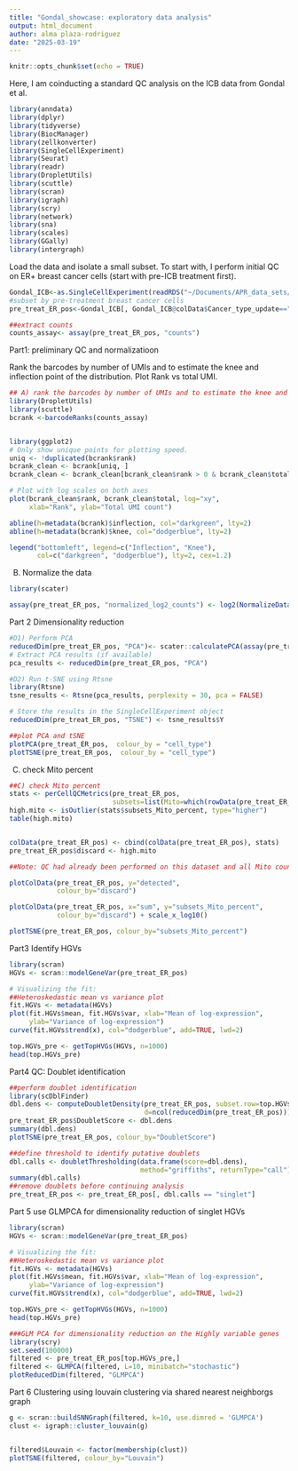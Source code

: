 ```yaml
---
title: "Gondal_showcase: exploratory data analysis"
output: html_document
author: alma plaza-rodriguez
date: "2025-03-19"
---
```


```r
knitr::opts_chunk$set(echo = TRUE)
```

Here, I am coinducting a standard QC analysis on the ICB data from Gondal et al.
```r
library(anndata)
library(dplyr)
library(tidyverse)
library(BiocManager)
library(zellkonverter)
library(SingleCellExperiment)
library(Seurat)
library(readr)
library(DropletUtils)
library(scuttle)
library(scran)
library(igraph)
library(scry)
library(network)
library(sna)
library(scales)
library(GGally)
library(intergraph)
```
Load the data and isolate a small subset. To start with, I perform initial QC on ER+ breast cancer cells (start with pre-ICB treatment first).
```r

Gondal_ICB<-as.SingleCellExperiment(readRDS("~/Documents/APR_data_sets/Gondal_et_al_ICB_scRNASeq/Gondal.rds"))
#subset by pre-treatment breast cancer cells 
pre_treat_ER_pos<-Gondal_ICB[, Gondal_ICB@colData$Cancer_type_update=="ER+" & Gondal_ICB@colData$pre_post=="Pre" & Gondal_ICB@colData$tissue=="breast" & Gondal_ICB@colData$cell_type=="malignant cell"  ]

##extract counts
counts_assay<- assay(pre_treat_ER_pos, "counts")

```
Part1: preliminary QC and normalizatioon

Rank the barcodes by number of UMIs and to estimate the knee and inflection point of the distribution. Plot Rank vs total UMI.
```r
## A) rank the barcodes by number of UMIs and to estimate the knee and inflection point of the distribution
library(DropletUtils)
library(scuttle)
bcrank <-barcodeRanks(counts_assay)


library(ggplot2)
# Only show unique points for plotting speed.
uniq <- !duplicated(bcrank$rank)
bcrank_clean <- bcrank[uniq, ]
bcrank_clean <- bcrank_clean[bcrank_clean$rank > 0 & bcrank_clean$total > 0, ]

# Plot with log scales on both axes
plot(bcrank_clean$rank, bcrank_clean$total, log="xy",
     xlab="Rank", ylab="Total UMI count")

abline(h=metadata(bcrank)$inflection, col="darkgreen", lty=2)
abline(h=metadata(bcrank)$knee, col="dodgerblue", lty=2)

legend("bottomleft", legend=c("Inflection", "Knee"), 
       col=c("darkgreen", "dodgerblue"), lty=2, cex=1.2)
```
B) Normalize the data
```r
library(scater)

assay(pre_treat_ER_pos, "normalized_log2_counts") <- log2(NormalizeData(assay(pre_treat_ER_pos, "counts"), normalization.method="RC")+1)
```
Part 2 Dimensionality reduction

```r

#D1) Perform PCA
reducedDim(pre_treat_ER_pos, "PCA")<- scater::calculatePCA(assay(pre_treat_ER_pos, "normalized_log2_counts"))
# Extract PCA results (if available)
pca_results <- reducedDim(pre_treat_ER_pos, "PCA")

#D2) Run t-SNE using Rtsne
library(Rtsne)
tsne_results <- Rtsne(pca_results, perplexity = 30, pca = FALSE)

# Store the results in the SingleCellExperiment object
reducedDim(pre_treat_ER_pos, "TSNE") <- tsne_results$Y

##plot PCA and tSNE
plotPCA(pre_treat_ER_pos,  colour_by = "cell_type")
plotTSNE(pre_treat_ER_pos,  colour_by = "cell_type")

```
C) check Mito percent
```r
##C) check Mito percent
stats <- perCellQCMetrics(pre_treat_ER_pos,
                          subsets=list(Mito=which(rowData(pre_treat_ER_pos)$location=="MT")))
high.mito <- isOutlier(stats$subsets_Mito_percent, type="higher")
table(high.mito)


colData(pre_treat_ER_pos) <- cbind(colData(pre_treat_ER_pos), stats)
pre_treat_ER_pos$discard <- high.mito

##Note: QC had already been performed on this dataset and all Mito counts were already discarded

plotColData(pre_treat_ER_pos, y="detected",
            colour_by="discard")

plotColData(pre_treat_ER_pos, x="sum", y="subsets_Mito_percent",
            colour_by="discard") + scale_x_log10()

plotTSNE(pre_treat_ER_pos, colour_by="subsets_Mito_percent")

```
Part3 Identify HGVs 
```r
library(scran)
HGVs <- scran::modelGeneVar(pre_treat_ER_pos)

# Visualizing the fit:
##Heteroskedastic mean vs variance plot
fit.HGVs <- metadata(HGVs)
plot(fit.HGVs$mean, fit.HGVs$var, xlab="Mean of log-expression",
     ylab="Variance of log-expression")
curve(fit.HGVs$trend(x), col="dodgerblue", add=TRUE, lwd=2)

top.HGVs_pre <- getTopHVGs(HGVs, n=1000)
head(top.HGVs_pre)
```
Part4 QC: Doublet identification
```r
##perform doublet identification
library(scDblFinder)
dbl.dens <- computeDoubletDensity(pre_treat_ER_pos, subset.row=top.HGVs_pre, 
                                  d=ncol(reducedDim(pre_treat_ER_pos)))
pre_treat_ER_pos$DoubletScore <- dbl.dens
summary(dbl.dens)
plotTSNE(pre_treat_ER_pos, colour_by="DoubletScore")

##define threshold to identify putative doublets
dbl.calls <- doubletThresholding(data.frame(score=dbl.dens),
                                 method="griffiths", returnType="call")
summary(dbl.calls)
##remove doublets before continuing analysis
pre_treat_ER_pos <- pre_treat_ER_pos[, dbl.calls == "singlet"]
```
Part 5 use GLMPCA for dimensionality reduction of singlet HGVs
```r
library(scran)
HGVs <- scran::modelGeneVar(pre_treat_ER_pos)

# Visualizing the fit:
##Heteroskedastic mean vs variance plot
fit.HGVs <- metadata(HGVs)
plot(fit.HGVs$mean, fit.HGVs$var, xlab="Mean of log-expression",
     ylab="Variance of log-expression")
curve(fit.HGVs$trend(x), col="dodgerblue", add=TRUE, lwd=2)

top.HGVs_pre <- getTopHVGs(HGVs, n=1000)
head(top.HGVs_pre)

###GLM PCA for dimensionality reduction on the Highly variable genes
library(scry)
set.seed(100000)
filtered <- pre_treat_ER_pos[top.HGVs_pre,]
filtered <- GLMPCA(filtered, L=10, minibatch="stochastic")
plotReducedDim(filtered, "GLMPCA")
```

Part 6 Clustering using louvain clustering via shared nearest neighborgs graph

```r
g <- scran::buildSNNGraph(filtered, k=10, use.dimred = 'GLMPCA')
clust <- igraph::cluster_louvain(g)


filtered$Louvain <- factor(membership(clust))
plotTSNE(filtered, colour_by="Louvain")

```
